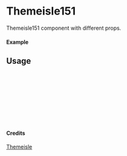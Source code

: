 
<Meta of={Themeisle151} title="Themeisle/Themeisle151" />

# Themeisle151

Themeisle151 component with different props.

#### Example

<Canvas of={Themeisle151.Primary} />

## Usage

```ts
import { Themeisle151 } from "yadl-ui";

const Example = () => {
  return (
      <Themeisle151 />
  );
};

export default Example;
```

#### Credits
[Themeisle](https://themeisle.com/illustrations/)
